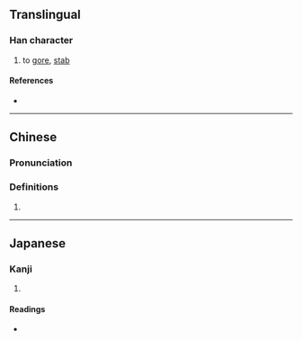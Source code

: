 {{character info/new}}
==Translingual==

===Han character===
{{Han char|rn=64|rad=手|as=07|sn=10|four=57027|canj=QNBG,QNBQ|ids=⿰扌角}}

# to [[gore]], [[stab]]

====References====
* {{Han ref|kx=0434.080|dkj=12156|dj=0783.150|hdz=31886.070|uh=6354|ud=25428|bh=D1C2|bd=53698}}

----

==Chinese==
{{zh-forms}}

===Pronunciation===
{{zh-pron
|m=zhuó,jué
|c=gok3
}}

===Definitions===
{{zh-hanzi}}

# {{rfdef|zh}}

----

==Japanese==

===Kanji===
{{ja-kanji|grade=|rs=手07}}

# {{rfdef|ja|sort=手07}}

====Readings====
* {{ja-readings|on=かく, ざく, さく}}
